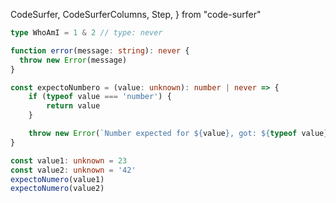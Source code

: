   CodeSurfer,
  CodeSurferColumns,
  Step,
} from "code-surfer"

<CodeSurfer>

```ts showNumbers title="Never" subtitle="Something that should never be"
type WhoAmI = 1 & 2 // type: never

function error(message: string): never {
  throw new Error(message)
}

const expectoNumbero = (value: unknown): number | never => {
    if (typeof value === 'number') {
        return value
    }

    throw new Error(`Number expected for ${value}, got: ${typeof value}`)
}

const value1: unknown = 23
const value2: unknown = '42'
expectoNumero(value1)
expectoNumero(value2)
```

```diff 3:5 title="Never" subtitle="function that never returns"
```

```diff 3[32:38] title="Never"
```

```diff 7:13 title="Never" subtitle="another example"
```

```diff 7[24:55] title="Never"
```

```diff 8:10 title="Never"
```

```diff 12 title="Never"
```

```diff 15:18 title="Never"
```

```diff title="Never" subtitle="Questions?"
```

</CodeSurfer>
